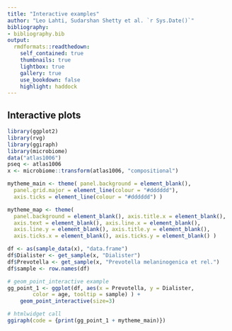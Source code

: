 ---
title: "Interactive examples"
author: "Leo Lahti, Sudarshan Shetty et al. `r Sys.Date()`"
bibliography: 
- bibliography.bib
output:
  rmdformats::readthedown:
    self_contained: true
    thumbnails: true
    lightbox: true
    gallery: true
    use_bookdown: false
    highlight: haddock
---
<!--
  %\VignetteEngine{knitr::rmarkdown}
  %\VignetteIndexEntry{microbiome tutorial - Interactive}
  %\usepackage[utf8]{inputenc}
  %\VignetteEncoding{UTF-8}  
-->


## Interactive plots

```{r interactive-example, warning=FALSE, message=FALSE, fig.height=5, eval = TRUE}
library(ggplot2)
library(rvg)
library(ggiraph)
library(microbiome)
data("atlas1006")
pseq <- atlas1006
x <- microbiome::transform(atlas1006, "compositional")

mytheme_main <- theme( panel.background = element_blank(), 
  panel.grid.major = element_line(colour = "#dddddd"), 
  axis.ticks = element_line(colour = "#dddddd") )

mytheme_map <- theme(
  panel.background = element_blank(), axis.title.x = element_blank(),
  axis.text = element_blank(), axis.line.x = element_blank(),
  axis.line.y = element_blank(), axis.title.y = element_blank(),
  axis.ticks.x = element_blank(), axis.ticks.y = element_blank() )

df <- as(sample_data(x), "data.frame")
df$Dialister <- get_sample(x, "Dialister")
df$Prevotella <- get_sample(x, "Prevotella melaninogenica et rel.")
df$sample <- row.names(df)

# geom_point_interactive example
gg_point_1 <- ggplot(df, aes(x = Prevotella, y = Dialister, 
        color = age, tooltip = sample) ) + 
    geom_point_interactive(size=3)

# htmlwidget call
ggiraph(code = {print(gg_point_1 + mytheme_main)})
```

